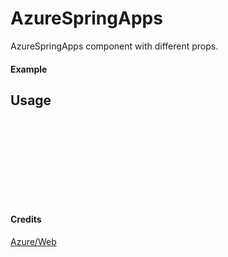 
<Meta of={AzureSpringApps} title="Azure/Web/AzureSpringApps" />

# AzureSpringApps

AzureSpringApps component with different props.

#### Example

<Canvas of={AzureSpringApps.Primary} />

## Usage

```ts
import { AzureSpringApps } from "yadl-ui";

const Example = () => {
  return (
      <AzureSpringApps />
  );
};

export default Example;
```

#### Credits
[Azure/Web](https://learn.microsoft.com/en-us/azure/architecture/icons/)
